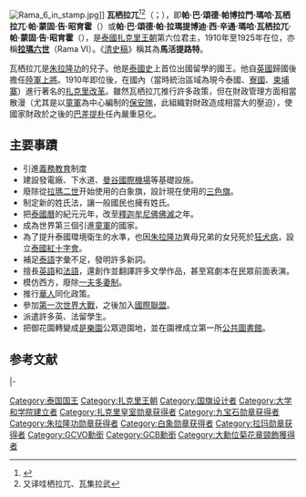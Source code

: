 {{Infobox_royalty
|name           = 瓦栖拉兀<br>{{lang|th|วชิราวุธ}}
|title          = 暹羅國王
|image          = File:King Vajiravudh (Rama VI) of Siam.jpg
|caption        = 泰王瓦栖拉兀
| succession     = [[暹罗|暹罗]][[泰国君主列表|国王]]
|reign          = 1910年10月23日-1925年11月26日（{{age in years and days|1910|10|23|1925|11|26|age=no}}）
|coronation     = {{death date and age|1910|10|23|1880|1|1}}
|predecessor    = [[朱拉隆功|朱拉隆功]]（拉玛五世）
|successor      = [[巴差提朴|巴差提朴]]（拉玛七世）
|succession1          = [[暹罗王储|暹罗王储]]
|reign1               = 1895年1月4日 – 1910年10月23日
|reign-type1 = 任职
|coronation1 = [[朱拉隆功|朱拉隆功]]
|cor-type1 = 任命
|predecessor1         = [[哇集鲁那希|玛哈·哇集鲁那希]]
|successor1           = [[瑪哈·瓦集拉隆功|瑪哈·瓦集拉隆功]]（1972年冊封）
|spouse        = {{link-en|素瓦他那|Suvadhana|素瓦他那}}皇貴妃。{{link-en|佩差拉|Bejaratana}}公主的生母<br>Indrasakdi Sachi 王妃，废王后<br>Lakshamilavan 貴妃<br>Sucharit Suda 貴人
|issue          = {{link-en|佩拉达娜|Bejaratana|佩拉达娜公主}}
|house    = [[扎克里王朝|扎克里王朝]]
|father         = [[朱拉隆功|朱拉隆功]]
|mother         = {{link-en|绍瓦帕·蓬西|Saovabha Phongsri}}   
| birth_date         = 1880年1月1日
| birth_place        =[[File:Flag_of_Siam_(1855).svg|22px]] [[泰國|暹羅]][[曼谷|曼谷]][[拍那空縣|拍那空縣]][[曼谷大皇宮|曼谷大皇宮]]
| death_date         ={{death date and age|1925|11|26|1880|1|1}}
| death_place        ={{flagicon|THA}} [[泰國|暹羅]][[曼谷|曼谷]][[拍那空縣|拍那空縣]][[曼谷大皇宮|曼谷大皇宮]]
| place of burial= [[佛統府|佛統府]][[佛統大塔|佛統大塔]]
| religion =[[佛教|佛教]]
|signature = Signature of King Vajiravudh.svg
}}
{{infobox Chinese
|title=瓦栖拉兀
|pic=Privy Seal of King Rama VI (Vajiravudh).svg
|piccap=印章
|picsize=170px
|tha=วชิราวุธ;
|rtgs=Wachirawut
}}
[[File:Rama_6_in_stamp.jpg|thumb]]]]
'''瓦栖拉兀'''<ref>{{cite book|title=世界人名翻译大辞典|author=新华通讯社译名室|publisher=中国对外翻译出版公司|isbn=7-5001-0221-6|year=1993|page=2854}}</ref><ref>又译哇栖拉兀、瓦集拉武</ref>（{{Thai|t=วชิราวุธ|r=Vajiravudh}}；{{bd|1880年|1月1日|1925年|11月26日}}），即'''帕·巴·頌德·帕博拉門·瑪哈·瓦栖拉兀·帕·蒙固·告·昭育霍'''（{{lang|th|พระบาทสมเด็จพระปรเมนทรมหาวชิราวุธฯ พระมงกุฎเกล้าเจ้าอยู่หัว}}）或'''帕·巴·頌德·帕·拉瑪提博迪·西·辛通·瑪哈·瓦栖拉兀·帕·蒙固·告·昭育霍'''（{{lang|th|พระบาทสมเด็จพระรามาธิบดีศรีสินทรมหาวชิราวุธ พระมงกุฎเกล้าเจ้าอยู่หัว}}），是[[泰國|泰國]][[扎克里王朝|扎克里王朝]]第六位君主，1910年至1925年在位，亦稱'''[[拉玛_(泰国国王)|拉瑪六世]]'''（Rama VI）。《[[清史稿|清史稿]]》稱其為'''馬活提路特'''。

瓦栖拉兀是[[朱拉隆功|朱拉隆功]]的兒子。他是[[泰國歷史|泰國史]]上首位出國留學的國王。他自[[英國|英國]]歸國後擔任[[泰國陸軍|陸軍]][[上將|上將]]。1910年即位後，在國內（當時統治區域為現今泰國、[[寮國|寮國]]、[[柬埔寨|柬埔寨]]）進行著名的[[扎克里改革|扎克里改革]]。雖然瓦栖拉兀推行許多政策，但在財政管理方面相當散漫（尤其是以[[童軍|童軍]]為中心編制的[[保安隊|保安隊]]，此組織對財政造成相當大的壓迫），使國家財政於之後的[[巴差提朴|巴差提朴]]任內嚴重惡化。

== 主要事蹟 ==
* 引進[[義務教育|義務教育]]制度
* 建設發電廠、下水道、[[廊曼国际机场|曼谷國際機場]]等基礎設施。
* 廢除從[[拉瑪二世|拉瑪二世]]开始使用的白象旗，設計現在使用的[[泰國國旗|三色旗]]。
* 制定新的姓氏法，讓一般國民也擁有姓氏。
* 把[[泰國曆|泰國曆]]的紀元元年，改至[[釋迦牟尼佛|釋迦牟尼佛]][[佛滅|佛滅]]之年。
* 成為世界第三個引進[[童軍|童軍]]的國家。
* 為了提升泰國環境衛生的水準，也因[[朱拉隆功|朱拉隆功]]異母兄弟的女兒死於[[狂犬病|狂犬病]]，設立[[泰國紅十字會|泰國紅十字會]]。
* 補足[[泰語|泰語]]字彙不足，發明許多新詞。
* 擅長[[英語|英語]]和[[法語|法語]]，還創作並翻譯許多文學作品，甚至寫劇本在民眾前面表演。
* 模仿西方，廢除[[一夫多妻制|一夫多妻制]]。
* 推行[[華人|華人]]同化政策。
* 參加[[第一次世界大戰|第一次世界大戰]]，之後加入[[國際聯盟|國際聯盟]]。
* 派遣許多英、法留學生。
* 把御花園轉變成[[是樂園|是樂園]]公眾遊園地，並在園裡成立第一所[[公共圖書館|公共圖書館]]。

== 参考文献 ==
{{Commons category|Rama VI}}
{{Reflist}}

{{s-start}}
{{s-hou|扎克里王朝|1880年|1月1日|1925年|11月26日}}
{{s-reg}}
{{s-bef|before=[[朱拉隆功|朱拉隆功]]}}
{{s-ttl|title=[[泰国君主列表|暹罗国王]]
|years=1910–1925}}
{{s-aft|after=[[巴差提朴|巴差提朴]]}}
|-
{{s-bef|before= [[哇集鲁那希|玛哈·哇集鲁那希]] }}
{{s-ttl|title= [[暹罗王储|暹罗王储]]
|years=1895–1910}}
{{s-vacant|next=[[玛哈·哇集拉隆功|玛哈·哇集拉隆功]]}}
{{end}}
{{扎克里王朝君主}}
{{泰國君主}}
{{Authority control}}

[[Category:泰国国王|Category:泰国国王]]
[[Category:扎克里王朝|Category:扎克里王朝]]
[[Category:国旗设计者|Category:国旗设计者]]
[[Category:大学和学院建立者|Category:大学和学院建立者]]
[[Category:扎克里皇室勋章获得者|Category:扎克里皇室勋章获得者]]
[[Category:九宝石勋章获得者|Category:九宝石勋章获得者]]
[[Category:朱拉隆功勋章获得者|Category:朱拉隆功勋章获得者]]
[[Category:白象勋章获得者|Category:白象勋章获得者]]
[[Category:拉玛勋章获得者|Category:拉玛勋章获得者]]
[[Category:GCVO勳銜|Category:GCVO勳銜]]
[[Category:GCB勳銜|Category:GCB勳銜]]
[[Category:大勳位菊花章頸飾獲得者|Category:大勳位菊花章頸飾獲得者]]